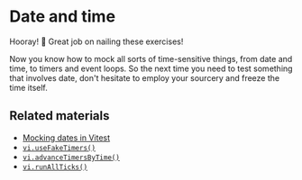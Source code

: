 # Date and time

Hooray! 🥳 Great job on nailing these exercises!

Now you know how to mock all sorts of time-sensitive things, from date and time, to timers and event loops. So the next time you need to test something that involves date, don't hesitate to employ your sourcery and freeze the time itself.

## Related materials

- [Mocking dates in Vitest](https://vitest.dev/guide/mocking.html#dates)
- [`vi.useFakeTimers()`](https://vitest.dev/api/vi.html#vi-usefaketimers)
- [`vi.advanceTimersByTime()`](https://vitest.dev/api/vi.html#vi-advancetimersbytime)
- [`vi.runAllTicks()`](https://vitest.dev/api/vi.html#vi-runallticks)
